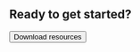 ## Ready to get started? {.unnumbered .unlisted}

<a href="#downloads"><button type="button" class="btn btn-primary btn-lg width-100">Download resources</button></a>